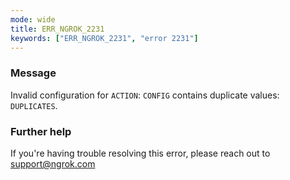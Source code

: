 ```yaml
---
mode: wide
title: ERR_NGROK_2231
keywords: ["ERR_NGROK_2231", "error 2231"]
---
```



### Message

Invalid configuration for `ACTION`: `CONFIG` contains duplicate values: `DUPLICATES`.

<ErrorDetails />

### Further help

If you're having trouble resolving this error, please reach out to [support@ngrok.com](mailto:support@ngrok.com?subject=Help%20with%20ERR_NGROK_2231)
